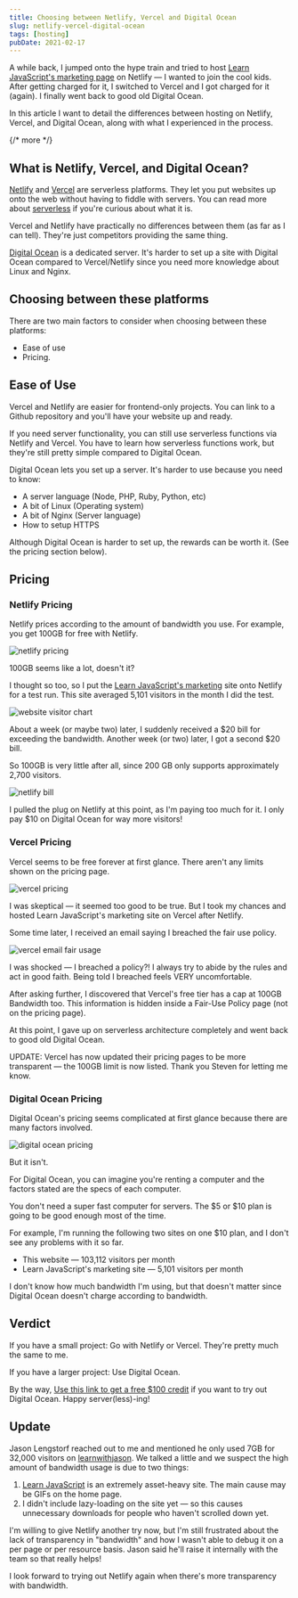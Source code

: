 ```yaml
---
title: Choosing between Netlify, Vercel and Digital Ocean
slug: netlify-vercel-digital-ocean
tags: [hosting]
pubDate: 2021-02-17
---
```


A while back, I jumped onto the hype train and tried to host [Learn JavaScript's marketing page](https://learnjavascript.today) on Netlify — I wanted to join the cool kids. After getting charged for it, I switched to Vercel and I got charged for it (again). I finally went back to good old Digital Ocean.

In this article I want to detail the differences between hosting on Netlify, Vercel, and Digital Ocean, along with what I experienced in the process.

{/* more */}

## What is Netlify, Vercel, and Digital Ocean?

[Netlify](https://www.netlify.com) and [Vercel](https://vercel.com) are serverless platforms. They let you put websites up onto the web without having to fiddle with servers. You can read more about [serverless](https://serverless.css-tricks.com) if you're curious about what it is.

Vercel and Netlify have practically no differences between them (as far as I can tell). They're just competitors providing the same thing.

[Digital Ocean](https://m.do.co/c/64daa7a7a455) is a dedicated server. It's harder to set up a site with Digital Ocean compared to Vercel/Netlify since you need more knowledge about Linux and Nginx.

## Choosing between these platforms

There are two main factors to consider when choosing between these platforms:

- Ease of use
- Pricing.

## Ease of Use

Vercel and Netlify are easier for frontend-only projects. You can link to a Github repository and you'll have your website up and ready.

If you need server functionality, you can still use serverless functions via Netlify and Vercel. You have to learn how serverless functions work, but they're still pretty simple compared to Digital Ocean.

Digital Ocean lets you set up a server. It's harder to use because you need to know:

- A server language (Node, PHP, Ruby, Python, etc)
- A bit of Linux (Operating system)
- A bit of Nginx (Server language)
- How to setup HTTPS

Although Digital Ocean is harder to set up, the rewards can be worth it. (See the pricing section below).

## Pricing

### Netlify Pricing

Netlify prices according to the amount of bandwidth you use. For example, you get 100GB for free with Netlify.

<Image
  src="/assets/2021/netlify-vercel-and-digital-ocean/netlify-pricing.png"
  alt="netlify pricing"
/>

100GB seems like a lot, doesn't it?

I thought so too, so I put the [Learn JavaScript's marketing](https://learnjavascript.today) site onto Netlify for a test run. This site averaged 5,101 visitors in the month I did the test.

<Image
  src="/assets/2021/netlify-vercel-and-digital-ocean/website-visitor-chart.png"
  alt="website visitor chart"
/>

About a week (or maybe two) later, I suddenly received a $20 bill for exceeding the bandwidth. Another week (or two) later, I got a second $20 bill.

So 100GB is very little after all, since 200 GB only supports approximately 2,700 visitors.

<Image
  src="/assets/2021/netlify-vercel-and-digital-ocean/netlify-bill.png"
  alt="netlify bill"
/>

I pulled the plug on Netlify at this point, as I'm paying too much for it. I only pay \$10 on Digital Ocean for way more visitors!

### Vercel Pricing

Vercel seems to be free forever at first glance. There aren't any limits shown on the pricing page.

<Image
  src="/assets/2021/netlify-vercel-and-digital-ocean/vercel-pricing.png"
  alt="vercel pricing"
/>

I was skeptical — it seemed too good to be true. But I took my chances and hosted Learn JavaScript's marketing site on Vercel after Netlify.

Some time later, I received an email saying I breached the fair use policy.

<Image
  src="/assets/2021/netlify-vercel-and-digital-ocean/vercel-email-fair-usage.png"
  alt="vercel email fair usage"
/>

I was shocked — I breached a policy?! I always try to abide by the rules and act in good faith. Being told I breached feels VERY uncomfortable.

After asking further, I discovered that Vercel's free tier has a cap at 100GB Bandwidth too. This information is hidden inside a Fair-Use Policy page (not on the pricing page).

At this point, I gave up on serverless architecture completely and went back to good old Digital Ocean.

UPDATE: Vercel has now updated their pricing pages to be more transparent — the 100GB limit is now listed. Thank you Steven for letting me know.

### Digital Ocean Pricing

Digital Ocean's pricing seems complicated at first glance because there are many factors involved.

<Image
  src="/assets/2021/netlify-vercel-and-digital-ocean/digital-ocean-pricing.png"
  alt="digital ocean pricing"
/>

But it isn't.

For Digital Ocean, you can imagine you're renting a computer and the factors stated are the specs of each computer.

You don't need a super fast computer for servers. The $5 or $10 plan is going to be good enough most of the time.

For example, I'm running the following two sites on one \$10 plan, and I don't see any problems with it so far.

- This website — 103,112 visitors per month
- Learn JavaScript's marketing site — 5,101 visitors per month

I don't know how much bandwidth I'm using, but that doesn't matter since Digital Ocean doesn't charge according to bandwidth.

## Verdict

If you have a small project: Go with Netlify or Vercel. They're pretty much the same to me.

If you have a larger project: Use Digital Ocean.

By the way, [Use this link to get a free \$100 credit](https://m.do.co/c/64daa7a7a455) if you want to try out Digital Ocean. Happy server(less)-ing!

## Update

Jason Lengstorf reached out to me and mentioned he only used 7GB for 32,000 visitors on [learnwithjason](https://www.learnwithjason.dev). We talked a little and we suspect the high amount of bandwidth usage is due to two things:

1. [Learn JavaScript](https://learnjavascript.today) is an extremely asset-heavy site. The main cause may be GIFs on the home page.
2. I didn't include lazy-loading on the site yet — so this causes unnecessary downloads for people who haven't scrolled down yet.

I'm willing to give Netlify another try now, but I'm still frustrated about the lack of transparency in "bandwidth" and how I wasn't able to debug it on a per page or per resource basis. Jason said he'll raise it internally with the team so that really helps!

I look forward to trying out Netlify again when there's more transparency with bandwidth.
